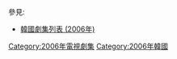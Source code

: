 {{Catnav|頁面分類|...|電視節目|電視劇|每年電視影集|2006年電視影集}}
{{Catnav|頁面分類|...|电视节目|电视剧|各國電視劇|韓國電視劇|每年韓國電視劇集}}

{{cat year nav
| year = 2006
| cat = 韓國電視劇集 
| sortkey = 韓國電視劇集
| article = 韓國電視劇
| in = 
}}
參見:
*[[韓國劇集列表_(2006年)|韓國劇集列表 (2006年)]]


[[Category:2006年電視劇集|Category:2006年電視劇集]]
[[Category:2006年韓國|Category:2006年韓國]]